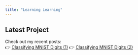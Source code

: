 ```yaml
---
title: "Learning Learning"
---
```


## Latest Project

Check out my recent posts:  
👉 [Classifying MNIST Digits (1)](_posts/2025_04_14_MNIST_p1/)
👉 [Classifying MNIST Digits (2)](_posts/2025_04_14_MNIST_p2/)
